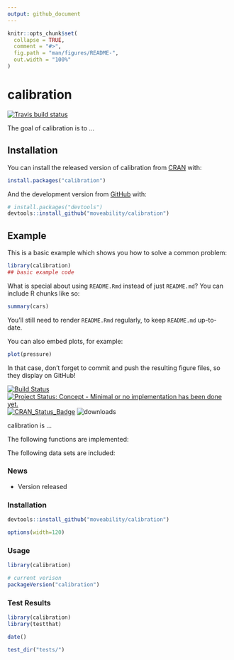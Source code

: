 ```yaml
---
output: github_document
---
```


<!-- README.md is generated from README.Rmd. Please edit that file -->

```r
knitr::opts_chunk$set(
  collapse = TRUE,
  comment = "#>",
  fig.path = "man/figures/README-",
  out.width = "100%"
)
```
# calibration

<!-- badges: start -->
[![Travis build status](https://travis-ci.org/moveability/calibration.svg?branch=master)](https://travis-ci.org/moveability/calibration)
<!-- badges: end -->

The goal of calibration is to ...

## Installation

You can install the released version of calibration from [CRAN](https://CRAN.R-project.org) with:

```r
install.packages("calibration")
```

And the development version from [GitHub](https://github.com/) with:

```r
# install.packages("devtools")
devtools::install_github("moveability/calibration")
```
## Example

This is a basic example which shows you how to solve a common problem:

```r
library(calibration)
## basic example code
```

What is special about using `README.Rmd` instead of just `README.md`? You can include R chunks like so:

```r
summary(cars)
```

You'll still need to render `README.Rmd` regularly, to keep `README.md` up-to-date.

You can also embed plots, for example:

```r
plot(pressure)
```

In that case, don't forget to commit and push the resulting figure files, so they display on GitHub!

[![Build Status](https://travis-ci.org/moveability/calibration.svg)](https://travis-ci.org/moveability/calibration) 
[![Project Status: Concept - Minimal or no implementation has been done yet.](http://www.repostatus.org/badges/0.1.0/concept.svg)](http://www.repostatus.org/#concept)
[![CRAN_Status_Badge](http://www.r-pkg.org/badges/version/calibration)](http://cran.r-project.org/web/packages/calibration) 
![downloads](http://cranlogs.r-pkg.org/badges/grand-total/calibration)

calibration is ...

The following functions are implemented:

The following data sets are included:

### News

- Version  released

### Installation

```r
devtools::install_github("moveability/calibration")
```

```r
options(width=120)
```

### Usage

```r
library(calibration)

# current verison
packageVersion("calibration")

```

### Test Results

```r
library(calibration)
library(testthat)

date()

test_dir("tests/")
```
